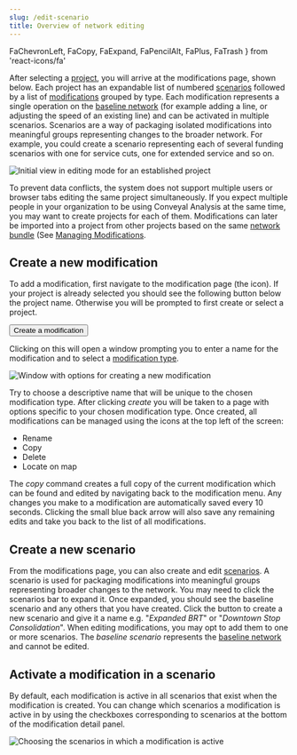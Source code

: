 ```yaml
---
slug: /edit-scenario
title: Overview of network editing
---
```


  FaChevronLeft,
  FaCopy,
  FaExpand,
  FaPencilAlt,
  FaPlus,
  FaTrash
} from 'react-icons/fa'


After selecting a [project](/glossary#project), you will arrive at the modifications page, shown below. Each project has an expandable list of numbered [scenarios](/glossary#scenario) followed by a list of [modifications](/glossary#modification) grouped by type. Each modification represents a single operation on the [baseline network](/glossary#baseline-network) (for example adding a line, or adjusting the speed of an existing line) and can be activated in multiple scenarios. Scenarios are a way of packaging isolated modifications into meaningful groups representing changes to the broader network. For example, you could create a scenario representing each of several funding scenarios with one for service cuts, one for extended service and so on.

<Image
  src='/img/create-scenario.png'
  alt='Initial view in editing mode for an established project'
/>

To prevent data conflicts, the system does not support multiple users or browser tabs editing the same project simultaneously. If you expect multiple people in your organization to be using Conveyal Analysis at the same time, you may want to create projects for each of them. Modifications can later be imported into a project from other projects based on the same [network bundle](/glossary#network-bundle) (See [Managing Modifications](/edit-scenario/usage#managing-mods).

## Create a new modification

To add a modification, first navigate to the modification page (the <FaPencilAlt /> icon). If your project is already selected you should see the following button below the project name. Otherwise you will be prompted to first create or select a project. 

<Button variantColor='green'><FaPlus /> Create a modification</Button>

Clicking on this will open a window prompting you to enter a name for the modification and to select a [modification type](/edit-scenario/modifications). 

<Image
  src='/img/create-mod-dialog.png'
  alt='Window with options for creating a new modification'
/>

Try to choose a descriptive name that will be unique to the chosen modification type. After clicking *create* you will be taken to a page with options specific to your chosen modification type.
Once created, all modifications can be managed using the icons at the top left of the screen:

* <FaPencilAlt /> Rename
* <FaCopy /> Copy
* <FaTrash /> Delete
* <FaExpand /> Locate on map

The _copy_ command creates a full copy of the current modification which can be found and edited by navigating back to the modification menu.
Any changes you make to a modification are automatically saved every 10 seconds. Clicking the small blue back arrow <FaChevronLeft /> will also save any remaining edits and take you back to the list of all modifications.

## Create a new scenario

From the modifications page, you can also create and edit [scenarios](/glossary#scenario). A scenario is used for packaging modifications into meaningful groups representing broader changes to the network.
You may need to click the scenarios bar to expand it. Once expanded, you should see the baseline scenario and any others that you have created. Click the button to create a new scenario and give it a name e.g. "_Expanded BRT_" or "_Downtown Stop Consolidation_".
When editing modifications, you may opt to add them to one or more scenarios. The _baseline scenario_ represents the [baseline network](/glossary#baseline-network) and cannot be edited.

## Activate a modification in a scenario

By default, each modification is active in all scenarios that exist when the modification is created. You can change which scenarios a modification is active in by using the checkboxes corresponding to scenarios at the bottom of the modification detail panel.

<Image
  src='/img/scenario-chooser.png'
  alt='Choosing the scenarios in which a modification is active'
/>
